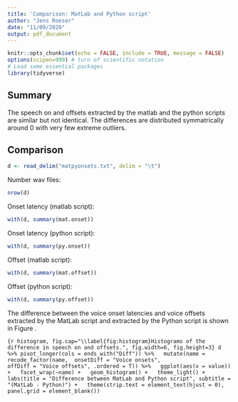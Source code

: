```yaml
---
title: 'Comparison: MatLab and Python script'
author: "Jens Roeser"
date: "11/09/2020"
output: pdf_document
---
```


```r
knitr::opts_chunk$set(echo = FALSE, include = TRUE, message = FALSE)
options(scipen=999) # turn of scientific notation
# Load some essential packages
library(tidyverse)
```


## Summary

The speech on and offsets extracted by the matlab and the python scripts are similar but not identical. The differences are distributed symmatrically around 0 with very few extreme outliers. 


## Comparison

```r
d <- read_delim("matpyonsets.txt", delim = "\t")
```

Number wav files:

```r
nrow(d)
```


Onset latency (matlab script):


```r
with(d, summary(mat.onset))
```


Onset latency (python script):

```r
with(d, summary(py.onset))
```


Offset (matlab script):

```r
with(d, summary(mat.offset))
```


Offset (python script):

```r
with(d, summary(py.offset))
```

\newpage 


The difference between the voice onset latencies and voice offsets extracted by the MatLab script and extracted by the Python script is shown in Figure \ref{fig:histogram}.

```{r histogram, fig.cap="\\label{fig:histogram}Histograms of the difference in speech on and offsets.", fig.width=6, fig.height=3}
d %>% pivot_longer(cols = ends_with("Diff")) %>%
  mutate(name = recode_factor(name,  onsetDiff = "Voice onsets",
                                     offDiff = "Voice offsets", .ordered = T)) %>%
  ggplot(aes(x = value)) +
  facet_wrap(~name) +
  geom_histogram() +
  theme_light() +
  labs(title = "Difference between MatLab and Python script", subtitle =  "(MatLab - Python)") +
  theme(strip.text = element_text(hjust = 0),
        panel.grid = element_blank())
```


